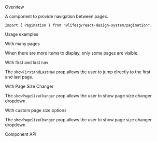 
<Meta of={PaginationStories} />

<Title>Pagination</Title>

<Secondary>Overview</Secondary>

A component to provide navigation between pages.

```tsx
import { Pagination } from "@lifesg/react-design-system/pagination";
```

<Canvas of={PaginationStories.Default} />

<Secondary>Usage examples</Secondary>

<Heading3>With many pages</Heading3>

When there are more items to display, only some pages are visible.

<Canvas of={PaginationStories.WithManyPages} />

<Heading3>With first and last nav</Heading3>

The `showFirstAndLastNav` prop allows the user to jump directly to the first and last page.

<Canvas of={PaginationStories.WithFirstAndLastNav} />

<Heading3>With Page Size Changer</Heading3>

The `showPageSizeChanger` prop allows the user to show page size changer dropdown.

<Canvas of={PaginationStories.WithPageSizeChanger} />

<Heading3>With custom page size options</Heading3>

The `showPageSizeChanger` prop allows the user to show page size changer dropdown.

<Canvas of={PaginationStories.WithCustomPageSizeOptions} />

<Secondary>Component API</Secondary>

<PropsTable />
